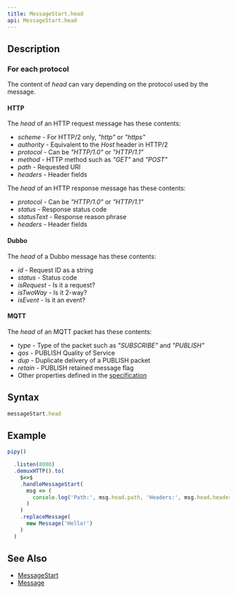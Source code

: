 ```yaml
---
title: MessageStart.head
api: MessageStart.head
---
```


## Description

<Summary/>

### For each protocol

The content of _head_ can vary depending on the protocol used by the message.

#### HTTP

The _head_ of an HTTP request message has these contents:

- _scheme_ - For HTTP/2 only, _"http"_ or _"https"_
- _authority_ - Equivalent to the _Host_ header in HTTP/2
- _protocol_ - Can be _"HTTP/1.0"_ or _"HTTP/1.1"_
- _method_ - HTTP method such as _"GET"_ and _"POST"_
- _path_ - Requested URI
- _headers_ - Header fields

The _head_ of an HTTP response message has these contents:

- _protocol_ - Can be _"HTTP/1.0"_ or _"HTTP/1.1"_
- _status_ - Response status code
- _statusText_ - Response reason phrase
- _headers_ - Header fields

#### Dubbo

The _head_ of a Dubbo message has these contents:

- _id_ - Request ID as a string
- _status_ - Status code
- _isRequest_ - Is it a request?
- _isTwoWay_ - Is it 2-way?
- _isEvent_ - Is it an event?

#### MQTT

The _head_ of an MQTT packet has these contents:

- _type_ - Type of the packet such as _"SUBSCRIBE"_ and _"PUBLISH"_
- _qos_ - PUBLISH Quality of Service
- _dup_ - Duplicate delivery of a PUBLISH packet
- _retain_ - PUBLISH retained message flag
- Other properties defined in the [specification](https://docs.oasis-open.org/mqtt/mqtt/v5.0/os/mqtt-v5.0-os.html#_Toc3901027)

## Syntax

``` js
messageStart.head
```

## Example

``` js
pipy()

  .listen(8080)
  .demuxHTTP().to(
    $=>$
    .handleMessageStart(
      msg => (
        console.log('Path:', msg.head.path, 'Headers:', msg.head.headers)
      )
    )
    .replaceMessage(
      new Message('Hello!')
    )
  )
```

## See Also

* [MessageStart](/reference/api/MessageStart)
* [Message](/reference/api/Message)
